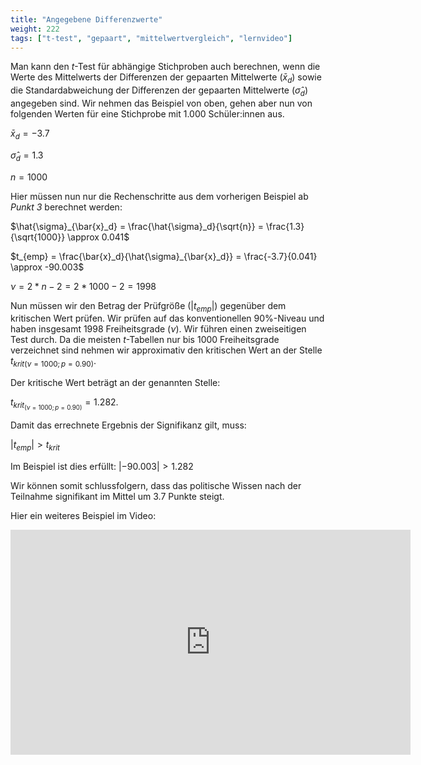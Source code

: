```yaml
---
title: "Angegebene Differenzwerte"
weight: 222
tags: ["t-test", "gepaart", "mittelwertvergleich", "lernvideo"]
---
```


Man kann den $t$-Test für abhängige Stichproben auch berechnen, wenn die Werte des Mittelwerts der Differenzen der gepaarten Mittelwerte ($\bar{x}_d$) sowie die Standardabweichung der Differenzen der gepaarten Mittelwerte ($\hat{\sigma}_d$) angegeben sind. Wir nehmen das Beispiel von oben, gehen aber nun von folgenden Werten für eine Stichprobe mit $1.000$ Schüler:innen aus.

$\bar{x}_d = -3.7$

$\hat{\sigma}_d = 1.3$

$n = 1000$

Hier müssen nun nur die Rechenschritte aus dem vorherigen Beispiel ab *Punkt 3* berechnet werden:

$\hat{\sigma}_{\bar{x}_d} = \frac{\hat{\sigma}_d}{\sqrt{n}} = \frac{1.3}{\sqrt{1000}} \approx 0.041$

$t_{emp} = \frac{\bar{x}_d}{\hat{\sigma}_{\bar{x}_d}} = \frac{-3.7}{0.041} \approx -90.003$

$\nu = 2 * n -2 = 2* 1000 - 2 = 1998$

Nun müssen wir den Betrag der Prüfgröße ($|t_{emp}|$) gegenüber dem kritischen Wert prüfen. Wir prüfen auf das konventionellen $90\%$-Niveau und haben insgesamt $1998$ Freiheitsgrade ($\nu$). Wir führen einen zweiseitigen Test durch. Da die meisten $t$-Tabellen nur bis $1000$ Freiheitsgrade verzeichnet sind nehmen wir approximativ den kritischen Wert an der Stelle $t_{krit(\nu=1000; p = 0.90)}$.

Der kritische Wert beträgt an der genannten Stelle:

$t_{krit_{(\nu=1000; p=0.90)}} = 1.282$.

Damit das errechnete Ergebnis der Signifikanz gilt, muss:

$|t_{emp} | > t_{krit}$

Im Beispiel ist dies erfüllt: $|-90.003| > 1.282$

Wir können somit schlussfolgern, dass das politische Wissen nach der Teilnahme signifikant im Mittel um $3.7$ Punkte steigt. 

Hier ein weiteres Beispiel im Video:

<center>
<iframe src="https://player.vimeo.com/video/512545278?quality=720p&dnt=1" width="640" height="360" frameborder="0" allow="autoplay; fullscreen; picture-in-picture" allowfullscreen referrerpolicy="noreferrer"></iframe>
</center>

